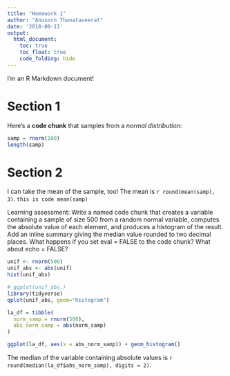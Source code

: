 ```yaml
---
title: "Homework 1"
author: "Anusorn Thanataveerat"
date: '2018-09-13'
output:
  html_document:
    toc: true
    toc_float: true
    code_folding: hide
---
```


I'm an R Markdown document! 

# Section 1

Here's a **code chunk** that samples from 
a _normal distribution_:

```r
samp = rnorm(100)
length(samp)
```

# Section 2

I can take the mean of the sample, too!
The mean is `r round(mean(samp), 3)`.
`this is code mean(samp)`


Learning assessment: Write a named code chunk that creates a variable containing a sample of size 500 from a random normal variable, computes the absolute value of each element, and produces a histogram of the result. Add an inline summary giving the median value rounded to two decimal places. What happens if you set eval = FALSE to the code chunk? What about  echo = FALSE?

```r
unif <- rnorm(500)
unif_abs <- abs(unif)
hist(unif_abs)
```


```r
# ggplot(unif_abs,)
library(tidyverse)
qplot(unif_abs, geom="histogram")

```


```r
la_df = tibble(
  norm_samp = rnorm(500),
  abs_norm_samp = abs(norm_samp)
)

ggplot(la_df, aes(x = abs_norm_samp)) + geom_histogram()
```

The median of the variable containing absolute values is 
`r round(median(la_df$abs_norm_samp), digits = 2)`.




